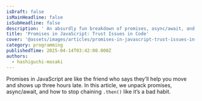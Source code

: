 ```yaml
---
isDraft: false
isMainHeadline: false
isSubHeadline: false
description: ' An absurdly fun breakdown of promises, async/await, and why your code never waits when you want it to.'
title: 'Promises in JavaScript: Trust Issues in Code'
cover: '@assets/images/articles/promises-in-javascript-trust-issues-in-code/cover.avif'
category: programming
publishedTime: 2025-04-14T03:42:00.000Z
authors:
  - hashiguchi-masaki
---
```

Promises in JavaScript are like the friend who says they’ll help you move and shows up three hours late. In this article, we unpack promises, async/await, and how to stop chaining `.then()` like it’s a bad habit.
